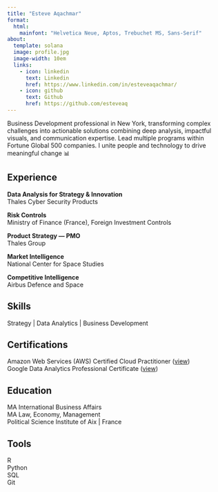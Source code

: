 ```yaml
---
title: "Esteve Aqachmar"
format: 
  html:
    mainfont: "Helvetica Neue, Aptos, Trebuchet MS, Sans-Serif"
about: 
  template: solana
  image: profile.jpg
  image-width: 10em
  links:
    - icon: linkedin
      text: Linkedin
      href: https://www.linkedin.com/in/esteveaqachmar/
    - icon: github
      text: Github
      href: https://github.com/esteveaq
---
```


Business Development professional in New York, transforming complex challenges into actionable solutions combining deep analysis, impactful visuals, and communication expertise. Lead multiple programs within Fortune Global 500 companies. I unite people and technology to drive meaningful change 📊

## Experience

**Data Analysis for Strategy & Innovation**\
Thales Cyber Security Products

**Risk Controls**\
Ministry of Finance (France), Foreign Investment Controls

**Product Strategy — PMO**\
Thales Group

**Market Intelligence**\
National Center for Space Studies

**Competitive Intelligence**\
Airbus Defence and Space\

## Skills

Strategy \| Data Analytics \| Business Development

## Certifications

Amazon Web Services (AWS) Certified Cloud Practitioner ([view](https://www.credly.com/badges/fee26a74-e48d-4463-a447-c8adb12a0011/linked_in_profile))\
Google Data Analytics Professional Certificate ([view](https://www.credly.com/badges/a144d566-faae-4cb4-9a0a-1531843c7a9f/public_url))

## Education

MA International Business Affairs\
MA Law, Economy, Management\
Political Science Institute of Aix \| France

## Tools

R\
Python\
SQL\
Git\
